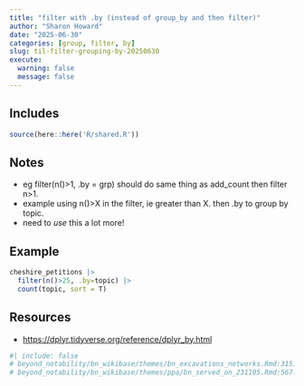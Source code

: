 ```yaml
---
title: "filter with .by (instead of group_by and then filter)"
author: "Sharon Howard"
date: "2025-06-30"
categories: [group, filter, by]
slug: til-filter-grouping-by-20250630
execute:
  warning: false
  message: false
---
```


## Includes

```r
source(here::here('R/shared.R'))
```

## Notes

-  eg  filter(n()>1, .by = grp)  should do same thing as add_count then filter n>1. 
-  example using n()>X in the filter, ie greater than X. then .by to group by topic. 
-  need to *use* this a lot more! 
 




## Example

```r
cheshire_petitions |> 
  filter(n()>25, .by=topic) |> 
  count(topic, sort = T) 

```


## Resources

* [https://dplyr.tidyverse.org/reference/dplyr_by.html](https://dplyr.tidyverse.org/reference/dplyr_by.html)

```r
#| include: false
# beyond_notability/bn_wikibase/themes/bn_excavations_networks.Rmd:315:  
# beyond_notability/bn_wikibase/themes/ppa/bn_served_on_231105.Rmd:567:  (but i can't see the actual usage of this at the place where the TIL is.) 
 

```
